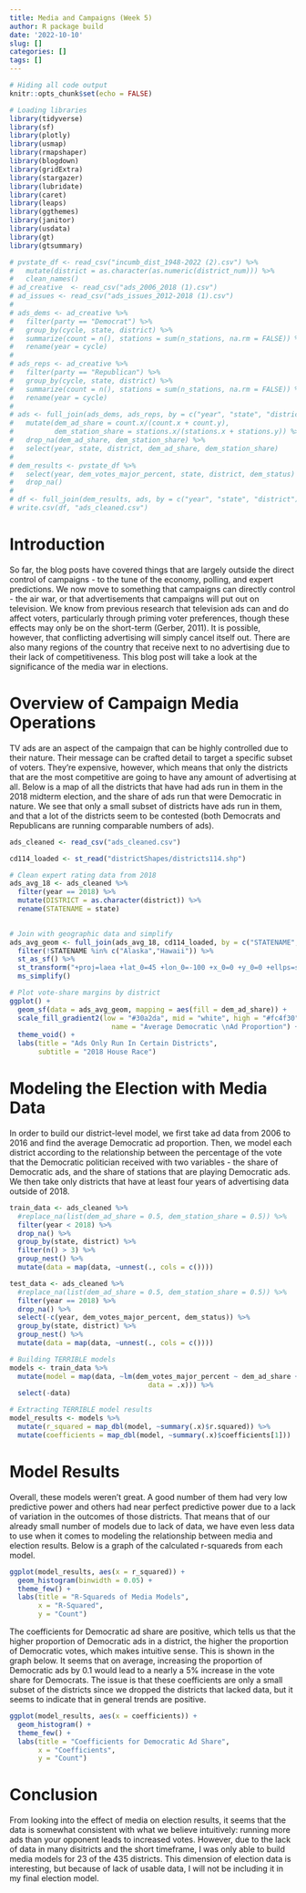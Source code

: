 ```yaml
---
title: Media and Campaigns (Week 5)
author: R package build
date: '2022-10-10'
slug: []
categories: []
tags: []
---
```


```r
# Hiding all code output
knitr::opts_chunk$set(echo = FALSE)

# Loading libraries
library(tidyverse)
library(sf)
library(plotly)
library(usmap)
library(rmapshaper)
library(blogdown)
library(gridExtra)
library(stargazer)
library(lubridate)
library(caret)
library(leaps)
library(ggthemes)
library(janitor)
library(usdata)
library(gt)
library(gtsummary)
```

```r
# pvstate_df <- read_csv("incumb_dist_1948-2022 (2).csv") %>%
#   mutate(district = as.character(as.numeric(district_num))) %>%
#   clean_names()
# ad_creative  <- read_csv("ads_2006_2018 (1).csv")
# ad_issues <- read_csv("ads_issues_2012-2018 (1).csv")
# 
# ads_dems <- ad_creative %>% 
#   filter(party == "Democrat") %>%
#   group_by(cycle, state, district) %>%
#   summarize(count = n(), stations = sum(n_stations, na.rm = FALSE)) %>%
#   rename(year = cycle)
# 
# ads_reps <- ad_creative %>% 
#   filter(party == "Republican") %>%
#   group_by(cycle, state, district) %>%
#   summarize(count = n(), stations = sum(n_stations, na.rm = FALSE)) %>%
#   rename(year = cycle)
# 
# ads <- full_join(ads_dems, ads_reps, by = c("year", "state", "district")) %>%
#   mutate(dem_ad_share = count.x/(count.x + count.y),
#          dem_station_share = stations.x/(stations.x + stations.y)) %>%
#   drop_na(dem_ad_share, dem_station_share) %>%
#   select(year, state, district, dem_ad_share, dem_station_share)
# 
# dem_results <- pvstate_df %>% 
#   select(year, dem_votes_major_percent, state, district, dem_status) %>%
#   drop_na()
# 
# df <- full_join(dem_results, ads, by = c("year", "state", "district"))
# write.csv(df, "ads_cleaned.csv")
```

# Introduction

So far, the blog posts have covered things that are largely outside the direct control of campaigns - to the tune of the economy, polling, and expert predictions. We now move to something that campaigns can directly control - the air war, or that advertisements that campaigns will put out on television. We know from previous research that television ads can and do affect voters, particularly through priming voter preferences, though these effects may only be on the short-term (Gerber, 2011). It is possible, however, that conflicting advertising will simply cancel itself out. There are also many regions of the country that receive next to no advertising due to their lack of competitiveness. This blog post will take a look at the significance of the media war in elections.

# Overview of Campaign Media Operations

TV ads are an aspect of the campaign that can be highly controlled due to their nature. Their message can be crafted detail to target a specific subset of voters. They're expensive, however, which means that only the districts that are the most competitive are going to have any amount of advertising at all. Below is a map of all the districts that have had ads run in them in the 2018 midterm election, and the share of ads run that were Democratic in nature. We see that only a small subset of districts have ads run in them, and that a lot of the districts seem to be contested (both Democrats and Republicans are running comparable numbers of ads).

```r
ads_cleaned <- read_csv("ads_cleaned.csv")
```

```r
cd114_loaded <- st_read("districtShapes/districts114.shp")

# Clean expert rating data from 2018
ads_avg_18 <- ads_cleaned %>%
  filter(year == 2018) %>%
  mutate(DISTRICT = as.character(district)) %>%
  rename(STATENAME = state)
  

# Join with geographic data and simplify  
ads_avg_geom <- full_join(ads_avg_18, cd114_loaded, by = c("STATENAME", "DISTRICT")) %>%
  filter(!STATENAME %in% c("Alaska","Hawaii")) %>%
  st_as_sf() %>%
  st_transform("+proj=laea +lat_0=45 +lon_0=-100 +x_0=0 +y_0=0 +ellps=sphere +units=m +no_defs") %>%
  ms_simplify()
```

```r
# Plot vote-share margins by district
ggplot() +
  geom_sf(data = ads_avg_geom, mapping = aes(fill = dem_ad_share)) +
  scale_fill_gradient2(low = "#30a2da", mid = "white", high = "#fc4f30", midpoint = 0.5,
                         name = "Average Democratic \nAd Proportion") +
  theme_void() +
  labs(title = "Ads Only Run In Certain Districts",
       subtitle = "2018 House Race")
```

# Modeling the Election with Media Data

In order to build our district-level model, we first take ad data from 2006 to 2016 and find the average Democratic ad proportion. Then, we model each district according to the relationship between the percentage of the vote that the Democratic politician received with two variables - the share of Democratic ads, and the share of stations that are playing Democratic ads. We then take only districts that have at least four years of advertising data outside of 2018.

```r
train_data <- ads_cleaned %>%
  #replace_na(list(dem_ad_share = 0.5, dem_station_share = 0.5)) %>%
  filter(year < 2018) %>%
  drop_na() %>%
  group_by(state, district) %>%
  filter(n() > 3) %>%
  group_nest() %>%
  mutate(data = map(data, ~unnest(., cols = c())))

test_data <- ads_cleaned %>%
  #replace_na(list(dem_ad_share = 0.5, dem_station_share = 0.5)) %>%
  filter(year == 2018) %>%
  drop_na() %>%
  select(-c(year, dem_votes_major_percent, dem_status)) %>%
  group_by(state, district) %>% 
  group_nest() %>% 
  mutate(data = map(data, ~unnest(., cols = c())))

# Building TERRIBLE models
models <- train_data %>% 
  mutate(model = map(data, ~lm(dem_votes_major_percent ~ dem_ad_share + dem_station_share, 
                                  data = .x))) %>% 
  select(-data)

# Extracting TERRIBLE model results
model_results <- models %>% 
  mutate(r_squared = map_dbl(model, ~summary(.x)$r.squared)) %>%
  mutate(coefficients = map_dbl(model, ~summary(.x)$coefficients[1]))
```

# Model Results

Overall, these models weren't great. A good number of them had very low predictive power and others had near perfect predictive power due to a lack of variation in the outcomes of those districts. That means that of our already small number of models due to lack of data, we have even less data to use when it comes to modeling the relationship between media and election results. Below is a graph of the calculated r-squareds from each model.

```r
ggplot(model_results, aes(x = r_squared)) +
  geom_histogram(binwidth = 0.05) +
  theme_few() + 
  labs(title = "R-Squareds of Media Models",
       x = "R-Squared",
       y = "Count")
```

The coefficients for Democratic ad share are positive, which tells us that the higher proportion of Democratic ads in a district, the higher the proportion of Democratic votes, which makes intuitive sense. This is shown in the graph below. It seems that on average, increasing the proportion of Democratic ads by 0.1 would lead to a nearly a 5% increase in the vote share for Democrats. The issue is that these coefficients are only a small subset of the districts since we dropped the districts that lacked data, but it seems to indicate that in general trends are positive.

```r
ggplot(model_results, aes(x = coefficients)) +
  geom_histogram() +
  theme_few() + 
  labs(title = "Coefficients for Democratic Ad Share",
       x = "Coefficients",
       y = "Count")
```

# Conclusion

From looking into the effect of media on election results, it seems that the data is somewhat consistent with what we believe intuitively: running more ads than your opponent leads to increased votes. However, due to the lack of data in many disitricts and the short timeframe, I was only able to build media models for 23 of the 435 districts. This dimension of election data is interesting, but because of lack of usable data, I will not be including it in my final election model.



